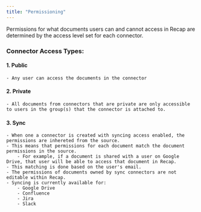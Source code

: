 ```yaml
---
title: "Permissioning"
---
```


Permissions for what documents users can and cannot access in Recap are determined by the access level set for each connector.

### Connector Access Types:

#### 1. Public
    - Any user can access the documents in the connector
#### 2. Private
    - All documents from connectors that are private are only accessible to users in the group(s) that the connector is attached to.
#### 3. Sync
    - When one a connector is created with syncing access enabled, the permissions are inhereted from the source.
    - This means that permissions for each document match the document permissions in the source.
        - For example, if a document is shared with a user on Google Drive, that user will be able to access that document in Recap.
    - This matching is done based on the user's email.
    - The permissions of documents owned by sync connectors are not editable within Recap.
    - Syncing is currently available for:
        - Google Drive
        - Confluence
        - Jira
        - Slack
